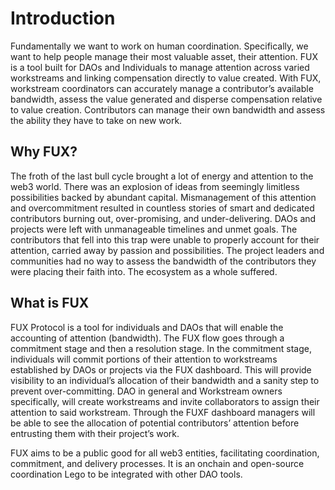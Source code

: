 # Introduction
 
Fundamentally we want to work on human coordination. Specifically, we want to help people manage their most valuable asset, their attention. FUX is a tool built for DAOs and 
Individuals to manage attention across varied workstreams and linking compensation directly to value created.
With FUX, workstream coordinators can accurately manage a contributor’s available bandwidth, assess the value generated and disperse compensation relative to value creation.
Contributors can manage their own bandwidth and assess the ability they have to take on new work.

## Why FUX?

The froth of the last bull cycle brought a lot of energy and attention to the web3 world. There was an explosion of ideas from seemingly limitless possibilities backed by abundant capital.
Mismanagement of this attention and overcommitment resulted in countless stories of smart and dedicated contributors burning out, over-promising, and under-delivering. 
DAOs and projects were left with unmanageable timelines and unmet goals. The contributors that fell into this trap were unable to properly account for their attention, 
carried away by passion and possibilities. The project leaders and communities had no way to assess the bandwidth of the contributors they were placing their faith into. 
The ecosystem as a whole suffered.

## What is FUX
FUX Protocol is a tool for individuals and DAOs that will enable the accounting of attention (bandwidth). The FUX flow goes through a commitment stage and then a resolution stage. 
In the commitment stage, individuals will commit portions of their attention to workstreams established by DAOs or projects via the FUX dashboard. This will provide visibility to 
an individual’s allocation of their bandwidth and a sanity step to prevent over-committing. DAO in general and Workstream owners specifically, will create workstreams and invite
collaborators to assign their attention to said workstream. Through the FUXF dashboard managers will be able to see the allocation of potential contributors’ attention before 
entrusting them with their project’s work. 

FUX aims to be a public good for all web3 entities, facilitating coordination, commitment, and delivery processes. It is an onchain and open-source coordination Lego to be integrated 
with other DAO tools.



